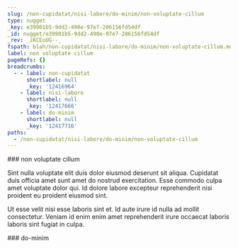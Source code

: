 ```yaml
---
slug: /non-cupidatat/nisi-labore/do-minim/non-voluptate-cillum
type: nugget
_key: e39901b5-9dd2-490e-97e7-286156fd54df
_id: nugget/e39901b5-9dd2-490e-97e7-286156fd54df
_rev: _iKCEoUG--_
fspath: blah/non-cupidatat/nisi-labore/do-minim/non-voluptate-cillum.md
label: non voluptate cillum
pageRefs: {}
breadcrumbs:
  - - label: non-cupidatat
      shortlabel: null
      _key: '12416964'
    - label: nisi-labore
      shortlabel: null
      _key: '12417666'
    - label: do-minim
      shortlabel: null
      _key: '12417716'
paths:
  - /non-cupidatat/nisi-labore/do-minim/non-voluptate-cillum
---
```


<NuggetArea>
<Nugget slug="/non-cupidatat/nisi-labore/do-minim/non-voluptate-cillum" type="nugget" _key="e39901b5-9dd2-490e-97e7-286156fd54df" _id="nugget/e39901b5-9dd2-490e-97e7-286156fd54df" _rev="_iKCEoUG--_" fspath="blah/non-cupidatat/nisi-labore/do-minim/non-voluptate-cillum.md" label="non voluptate cillum" paths="/non-cupidatat/nisi-labore/do-minim/non-voluptate-cillum">
<NuggetBody>
### non voluptate cillum

Sint nulla voluptate elit duis dolor eiusmod deserunt sit aliqua. Cupidatat duis officia amet sunt amet do nostrud exercitation. Esse commodo culpa amet voluptate dolor qui. Id dolore labore excepteur reprehenderit nisi proident eu proident eiusmod sint.

Ut esse velit nisi esse laboris sint et. Id aute irure id nulla ad mollit consectetur. Veniam id enim enim amet reprehenderit irure occaecat laboris laboris sint fugiat in culpa.

</NuggetBody>
<Breadcrumbs>
<Crumbs>
<Crumb _key="12416964" label="non-cupidatat" /><Crumb _key="12417666" label="nisi-labore" /><Crumb _key="12417716" label="do-minim" />
</Crumbs>
</Breadcrumbs>
</Nugget>

<NuggetsInbound>
</NuggetsInbound>
<NuggetsOutbound>
</NuggetsOutbound>
</NuggetArea>
<PassagesInbound>
<Passage direction="inbound" type="passage" _key="12417716" _id="passage/12417716" _rev="_iKCEoUC---" label="do-minim" passage="do-minim" fspath="blah/non-cupidatat/nisi-labore/do-minim" paths="/non-cupidatat/nisi-labore/do-minim" slug="/non-cupidatat/nisi-labore/do-minim">
<NuggetBody>
### do-minim

</NuggetBody>
<Breadcrumbs>
<Crumbs>
<Crumb _key="12416964" label="non-cupidatat" /><Crumb _key="12417666" label="nisi-labore" />
</Crumbs>
</Breadcrumbs>
</Passage>

</PassagesInbound>
<PassagesOutbound>
</PassagesOutbound>
